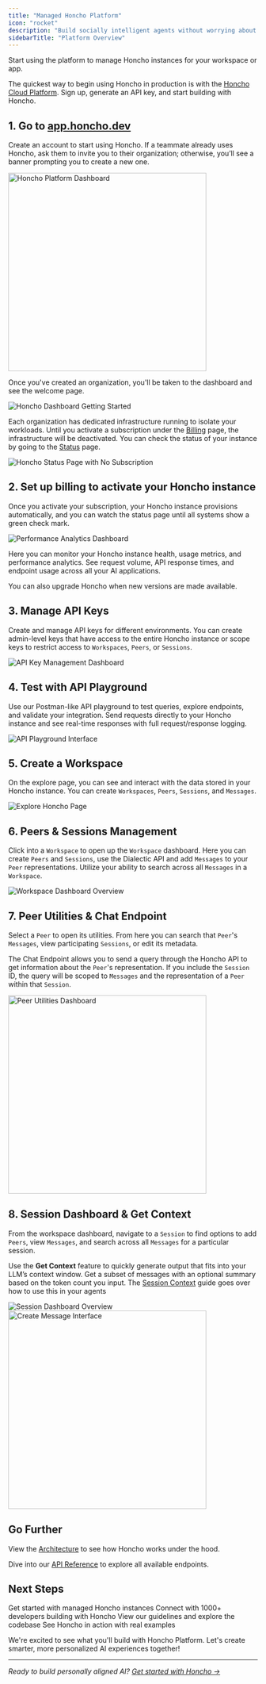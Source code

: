 ```yaml
---
title: "Managed Honcho Platform"
icon: "rocket"
description: "Build socially intelligent agents without worrying about infrastructure"
sidebarTitle: "Platform Overview"
---
```


<Card title="Sign up to start using Honcho!" icon="rocket" href="https://app.honcho.dev">
    Start using the platform to manage Honcho instances for your workspace or app.
</Card>

The quickest way to begin using Honcho in production is with the 
[Honcho Cloud Platform](https://app.honcho.dev). Sign up, generate an API key,
and start building with Honcho.

## 1. Go to [app.honcho.dev](https://app.honcho.dev)

Create an account to start using Honcho. If a teammate already uses Honcho, ask
them to invite you to their organization; otherwise, you’ll see a banner
prompting you to create a new one.

<Frame>
<img src="/images/app-screenshots/welcome-to-honcho.png" alt="Honcho Platform Dashboard" width="400" />
</Frame>

Once you've created an organization, you'll be taken to the dashboard and see
the welcome page.

<img src="/images/app-screenshots/get-started-copy.png" alt="Honcho Dashboard Getting Started"/>

Each organization has dedicated infrastructure running to isolate your
workloads. Until you activate a subscription under the
[Billing](https://app.honcho.dev/billing) page, the infrastructure will be
deactivated. You can check the status of your instance by going to the
[Status](https://app.honcho.dev/status) page.  

<img src="/images/app-screenshots/no-subscription-status.png" alt="Honcho Status Page with No Subscription" />

## **2. Set up billing to activate your Honcho instance**

Once you activate your subscription, your Honcho instance provisions
automatically, and you can watch the status page until all systems show a green
check mark.

<img src="/images/app-screenshots/performance-analytics.png" alt="Performance Analytics Dashboard" />

Here you can monitor your Honcho instance health, usage metrics, and
performance analytics. See request volume, API response times, and endpoint
usage across all your AI applications.

You can also upgrade Honcho when new versions are made available.

## **3. Manage API Keys**
Create and manage API keys for different environments. You can create
admin-level keys that have access to the entire Honcho instance or scope keys
to restrict access to `Workspaces`, `Peers`, or `Sessions`.

<img src="/images/app-screenshots/api-keys.png" alt="API Key Management Dashboard" />

## **4. Test with API Playground**
Use our Postman-like API playground to test queries, explore endpoints, and
validate your integration. Send requests directly to your Honcho instance and
see real-time responses with full request/response logging.

<img src="/images/app-screenshots/api-playground.png" alt="API Playground Interface" />

## **5. Create a Workspace**
On the explore page, you can see and interact with the data stored in your
Honcho instance. You can create `Workspaces`, `Peers`, `Sessions`, and `Messages`. 

<img src="/images/app-screenshots/explore-honcho.png" alt="Explore Honcho Page" />

## **6. Peers & Sessions Management**
Click into a `Workspace` to open up the `Workspace` dashboard. Here you can create
`Peers` and `Sessions`, use the Dialectic API and add `Messages` to your `Peer`
representations. Utilize your ability to search across all `Messages` in a
`Workspace`.

<img src="/images/app-screenshots/workspace-dash.png" alt="Workspace Dashboard Overview" />


## **7. Peer Utilities & Chat Endpoint**
Select a `Peer` to open its utilities. From here you can search that `Peer`'s
`Messages`, view participating `Sessions`, or edit its metadata. 

The Chat Endpoint allows you to send a query through the Honcho API to get
information about the `Peer`'s representation. If you include the `Session` ID,
the query will be scoped to `Messages` and the representation of a `Peer`
within that `Session`.

<Frame>
<img src="/images/app-screenshots/peer-utilities.png" alt="Peer Utilities Dashboard" width="400" />
</Frame>


## **8. Session Dashboard & Get Context**
From the workspace dashboard, navigate to a `Session` to find options to add `Peers`, view `Messages`, and search across all `Messages` for a particular session. 

Use the **Get Context** feature to quickly generate output that fits into your
LLM’s context window. Get a subset of messages with an optional summary
based on the token count you input. The [Session Context](../../guides/get-context) guide goes over how to use this in your agents

<img src="/images/app-screenshots/session-dash.png" alt="Session Dashboard Overview" />

<Frame>
<img src="/images/app-screenshots/create-message.png" alt="Create Message Interface" width="400" />
</Frame>


## Go Further

View the [Architecture](/v2/documentation/reference/architecture) to see how Honcho works under the hood.

Dive into our [API Reference](/v2/api-reference) to explore all available endpoints.

## Next Steps

<CardGroup cols={2}>
  <Card title="Sign up to Honcho Platform" icon="rocket" href="https://app.honcho.dev">
    Get started with managed Honcho instances
  </Card>
  <Card title="Join our Discord" icon="discord" href="http://discord.gg/plasticlabs">
    Connect with 1000+ developers building with Honcho
  </Card>
  <Card title="Contribute to Honcho" icon="code" href="/v2/contributing/guidelines">
    View our guidelines and explore the codebase
  </Card>
  <Card title="Explore Examples" icon="book" href="/v2/guides">
    See Honcho in action with real examples
  </Card>
</CardGroup>

We're excited to see what you'll build with Honcho Platform. Let's create smarter, more personalized AI experiences together!

---

*Ready to build personally aligned AI? [Get started with Honcho →](https://app.honcho.dev)*

